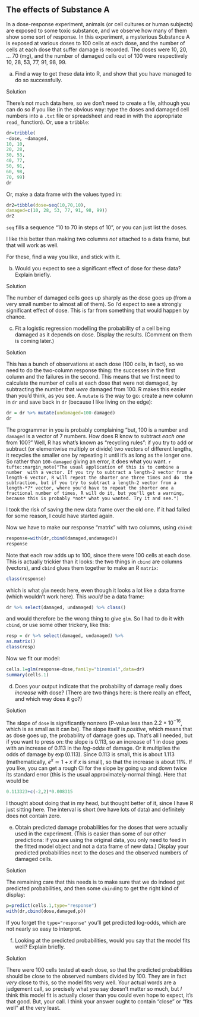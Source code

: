 ##  The effects of Substance A


 In a dose-response experiment, animals (or
cell cultures or human subjects) are exposed to some toxic substance,
and we observe how many of them show some sort of response. In this
experiment, a mysterious Substance A is exposed at various doses to
100 cells at each dose, and the number of cells at each dose that
suffer damage is recorded. The doses were 10, 20, ... 70 (mg), and
the number of damaged cells out of 100 were respectively 10, 28, 53,
77, 91, 98, 99.



(a) Find a way to get these data into R, and show that you have
managed to do so successfully.


Solution


There's not much data here, so we don't need to create a file,
although you can do so if you like (in the obvious way: type the
doses and damaged cell numbers into a `.txt` file or
spreadsheet and read in with the appropriate `read_`
function). 
Or, use a `tribble`:
```r
dr=tribble(
~dose, ~damaged,
10, 10,
20, 28,
30, 53,
40, 77,
50, 91,
60, 98,
70, 99)
dr
```

       
Or, make a data frame with the values typed in:

```r
dr2=tibble(dose=seq(10,70,10),
damaged=c(10, 28, 53, 77, 91, 98, 99))
dr2
```

 

`seq` fills a sequence "10 to 70 in steps of 10", or you can
just list the doses.

I like this better than making two columns *not* attached to a
data frame, but that will work as well.

For these, find a way you like, and stick with it.

    


(b) Would you expect to see a significant effect of dose for
these data?
Explain briefly.


Solution


The number of damaged cells goes up sharply as the dose goes up
(from a very small number to almost all of them). So I'd expect
to see a strongly significant effect of dose. This is far from
something that would happen by chance.
 


(c) Fit a logistic regression modelling the probability of a
cell being damaged as it depends on dose. Display the
results. (Comment on them is coming later.)


Solution


This has a bunch of observations at each dose (100 cells, in
fact), so we need to do the two-column response thing: the
successes in the first column and the failures in the
second. This means that we first need to calculate the number of
cells at each dose that were not damaged, by subtracting the
number that *were* damaged from 100. R makes this easier
than you'd think, as
you see. A `mutate` is the way to
go: create a new column in `dr` and save back in
`dr` (because I like living on the edge):
```r
dr = dr %>% mutate(undamaged=100-damaged)
dr
```

       

The programmer in you is probably complaining "but, 100 is a number and `damaged` is a vector of 7 numbers. How does R know to subtract *each one* from 100?" Well, R has what's known as
"recycling rules": if you try to add or subtract (or elementwise
multiply or divide) two vectors of different lengths, it recycles the
smaller one by repeating it until it's as long as the longer one. So
rather than `100-damaged` giving an error, it does what you
want.
`r tufte::margin_note("The usual application of this is to combine a number  with a vector. If you try to subtract a length-2 vector from a  length-6 vector, R will repeat the shorter one three times and do  the subtraction, but if you try to subtract a length-2 vector from a length-*7* vector, where you'd have to repeat the shorter one a fractional number of times, R will do it, but you'll get a warning, because this is probably *not* what you wanted. Try it and see.")`

I took the risk of saving the new data frame over the old one. If it
had failed for some reason, I could have started again.

Now we have to make our response "matrix" with two columns, using `cbind`:

```r
response=with(dr,cbind(damaged,undamaged))
response
```

 

Note that each row adds up to 100, since there were 100 cells at each
dose. This is actually trickier than it looks: the two things in
`cbind` are columns (vectors), and `cbind` glues them
together to make an R `matrix`:

```r
class(response)
```

 

which is what `glm` needs here, even though it looks a lot like
a data frame (which wouldn't work here). This *would* be a data
frame:

```r
dr %>% select(damaged, undamaged) %>% class()
```

 

and would therefore be the wrong thing to give `glm`. So I had
to do it with `cbind`, or use some other trickery, like this:

```r
resp = dr %>% select(damaged, undamaged) %>%
as.matrix()
class(resp)
```

 

Now we fit our model:

```r
cells.1=glm(response~dose,family="binomial",data=dr)
summary(cells.1)
```

 
    


(d) Does your output indicate that the probability of damage
really does *increase* with dose? (There are two things here:
is there really an effect, and which way does it go?)


Solution


The slope of `dose` is significantly nonzero (P-value
less than $2.2 \times 10^{-16}$, which is as small as it can
be). The slope itself is *positive*, which means that as
dose goes up, the probability of damage goes up. 
That's all I needed, but if you want to press on: the slope is
0.113, so an increase of 1 in dose goes with an increase of
0.113 in the *log-odds* of damage. Or it multiplies the
odds of damage by $\exp(0.113)$. Since 0.113 is small, this is
about $1.113$ (mathematically, $e^x\simeq 1+x$ if $x$ is small),
so that the increase is about 11\%. 
If you like, you can get a rough CI for the slope by going up
and down twice its standard error (this is the usual
approximately-normal thing). Here that would be
```r
0.113323+c(-2,2)*0.008315
```

       

I thought about doing that in my head, but thought better of it, since
I have R just sitting here. The interval is short (we have lots of
data) and definitely does not contain zero.
    


(e) Obtain predicted damage probabilities for the doses that
were actually used in the experiment. (This is easier than some of
our other predictions: if you are using the original data, you only
need to feed in the fitted model object and not a data frame of new
data.) Display your predicted probabilities next to the doses and
the observed numbers of damaged cells.


Solution


The remaining care that this needs is to make sure that we do
indeed get predicted probabilities, and then some
`cbind`ing to get the right kind of display:
```r
p=predict(cells.1,type="response")
with(dr,cbind(dose,damaged,p))
```

       

If you forget the `type="response"` you'll get predicted
log-odds, which are not nearly so easy to interpret.
    


(f) Looking at  the predicted probabilities, would you say that
the model fits well? Explain briefly.


Solution


There were 100 cells tested at each dose, so that the predicted
probabilities should be close to the observed numbers divided by
100. They are in fact *very* close to this, so the model
fits very well. 
Your actual words are a judgement call, so precisely what you
say doesn't matter so much, but *I* think this model fit is
actually closer than you could even hope to expect, it's that
good. But, your call. I think your answer ought to contain
"close" or "fits well" at the very least. 
     



